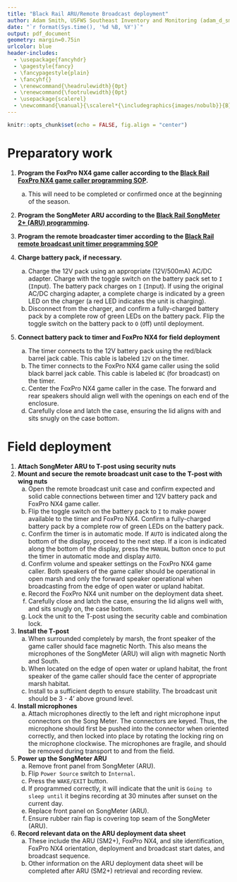 ```yaml
---
title: "Black Rail ARU/Remote Broadcast deployment"
author: Adam Smith, USFWS Southeast Inventory and Monitoring (adam_d_smith@fws.gov)
date: "`r format(Sys.time(), '%d %B, %Y')`"
output: pdf_document
geometry: margin=0.75in
urlcolor: blue
header-includes:
  - \usepackage{fancyhdr}
  - \pagestyle{fancy}
  - \fancypagestyle{plain}
  - \fancyhf{}
  - \renewcommand{\headrulewidth}{0pt}
  - \renewcommand{\footrulewidth}{0pt}
  - \usepackage{scalerel}
  - \newcommand{\manual}{\scalerel*{\includegraphics{images/nobulb}}{B}}
---
```


```r
knitr::opts_chunk$set(echo = FALSE, fig.align = "center")
```

\fontsize{12}{14}
\selectfont

# Preparatory work

1. **Program the FoxPro NX4 game caller according to the [Black Rail FoxPro NX4 game caller programming SOP](https://drive.google.com/open?id=1xGVY6jRZ63alt0I-0p5kayuK_gv3iKme).** 
    a. This will need to be completed or confirmed once at the beginning of the season.

1. **Program the SongMeter ARU according to the [Black Rail SongMeter 2+ (ARU) programming](https://drive.google.com/open?id=1LFW3eHGa8eNBBsS4xyqox6vrlnHqznlE).**

1. **Program the remote broadcaster timer according to the [Black Rail remote broadcast unit timer programming SOP](https://drive.google.com/open?id=1INh3m2WPEIpn3IQthM1Y1zChPl1TFCXU)**

1. **Charge battery pack, if necessary.**
    a. Charge the 12V pack using an appropriate (12V/500mA) AC/DC adapter. Charge with the toggle switch on the battery pack set to `I` (`I`nput). The battery pack charges \underline{only} on `I` (`I`nput). If using the original AC/DC charging adapter, a complete charge is indicated by a green LED on the charger (a red LED indicates the unit is charging).
    b. Disconnect from the charger, and confirm a fully-charged battery pack by a complete row of green LEDs on the battery pack. Flip the toggle switch on the battery pack to `O` (`O`ff) until deployment. 

1. **Connect battery pack to timer and FoxPro NX4 for field deployment**
    a. The timer connects to the 12V battery pack using the red/black barrel jack cable. This cable is labeled `12V` on the timer. 
    b. The timer connects to the FoxPro NX4 game caller using the solid black barrel jack cable. This cable is labeled `BC` (for broadcast) on the timer.
    c. Center the FoxPro NX4 game caller in the case. The forward and rear speakers should align well with the openings on each end of the enclosure.
    d. Carefully close and latch the case, ensuring the lid aligns with and sits snugly on the case bottom. 

# Field deployment

1. **Attach SongMeter ARU to T-post using security nuts**
1. **Mount and secure the remote broadcast unit case to the T-post with wing nuts**
    a. Open the remote broadcast unit case and confirm expected and solid cable connections between timer and 12V battery pack and FoxPro NX4 game caller.
    b. Flip the toggle switch on the battery pack to `I` to make power available to the timer and FoxPro NX4. Confirm a fully-charged battery pack by a complete row of green LEDs on the battery pack.
    c. Confirm the timer is in automatic mode. If `AUTO` is indicated along the bottom of the display, proceed to the next step. If a \manual{} icon is indicated along the bottom of the display, press the `MANUAL` button once to put the timer in automatic mode and display `AUTO`.
    d. Confirm volume and speaker settings on the FoxPro NX4 game caller. Both speakers of the game caller should be operational in open marsh and only the forward speaker operational when broadcasting from the edge of open water or upland habitat.
    e. Record the FoxPro NX4 unit number on the deployment data sheet.
    f. Carefully close and latch the case, ensuring the lid aligns well with, and sits snugly on, the case bottom.
    g. Lock the unit to the T-post using the security cable and combination lock.
1. **Install the T-post**
    a. When surrounded completely by marsh, the front speaker of the game caller should face magnetic North. This also means the microphones of the SongMeter (ARU) will align with magnetic North and South.
    b. When located on the edge of open water or upland habitat, the front speaker of the game caller should face the center of appropriate marsh habitat.
    c. Install to a sufficient depth to ensure stability. The broadcast unit should be 3 - 4' above ground level.
1. **Install microphones**
    a. Attach microphones directly to the left and right microphone input connectors on the Song Meter. The connectors are keyed. Thus, the microphone should first be pushed into the connector when oriented correctly, and then locked into place by rotating the locking ring on the microphone clockwise. The microphones are fragile, and should be removed during transport to and from the field.
1. **Power up the SongMeter ARU**
    a. Remove front panel from SongMeter (ARU).
    b. Flip `Power Source` switch to `Internal`.
    c. Press the `WAKE/EXIT` button.
    d. If programmed correctly, it will indicate that the unit is `Going to sleep until` it begins recording at 30 minutes after sunset on the current day.
    e. Replace front panel on SongMeter (ARU).
    f. Ensure rubber rain flap is covering top seam of the SongMeter (ARU).
1. **Record relevant data on the ARU deployment data sheet**
    a. These include the ARU (SM2+), FoxPro NX4, and site identification, FoxPro NX4 orientation, deployment and broadcast start dates, and broadcast sequence.
    b. Other information on the ARU deployment data sheet will be completed after ARU (SM2+) retrieval and recording review.
